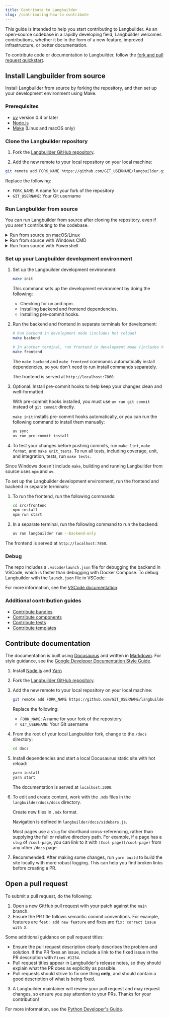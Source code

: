 ```yaml
---
title: Contribute to Langbuilder
slug: /contributing-how-to-contribute
---
```



This guide is intended to help you start contributing to Langbuilder.
As an open-source codebase in a rapidly developing field, Langbuilder welcomes contributions, whether it be in the form of a new feature, improved infrastructure, or better documentation.

To contribute code or documentation to Langbuilder, follow the [fork and pull request quickstart](https://docs.github.com/en/get-started/quickstart/contributing-to-projects).

## Install Langbuilder from source

Install Langbuilder from source by forking the repository, and then set up your development environment using Make.

### Prerequisites

* [uv](https://docs.astral.sh/uv/getting-started/installation/) version 0.4 or later
* [Node.js](https://nodejs.org/en/download/package-manager)
* [Make](https://www.gnu.org/software/make/#documentation) (Linux and macOS only)

### Clone the Langbuilder repository

1. Fork the [Langbuilder GitHub repository](https://github.com/cloudgeometry/langbuilder).

2. Add the new remote to your local repository on your local machine:
```bash
git remote add FORK_NAME https://github.com/GIT_USERNAME/langbuilder.git
```
Replace the following:
* `FORK_NAME`: A name for your fork of the repository
* `GIT_USERNAME`: Your Git username

### Run Langbuilder from source

You can run Langbuilder from source after cloning the repository, even if you aren't contributing to the codebase.

<details>
<summary>Run from source on macOS/Linux</summary>

In your terminal, navigate to the root of the Langbuilder directory, and then run `make run_cli`.

This command does the following:

- Installs frontend and backend dependencies
- Builds the frontend static files
- Starts the application with default settings

The Langbuilder frontend is served at `http://localhost:7860`.

</details>

<details>
<summary>Run from source with Windows CMD</summary>

To run Langbuilder from source on Windows, you can use the Langbuilder repository's included scripts, or run the commands in the terminal.

Do one of the following:

* To install and run Langbuilder with the included Windows Batch file, navigate to the `scripts/windows` directory, and then run the `build_and_run.bat` file.

* To run Langbuilder from the Windows Command Line:

    1. Build the Langbuilder frontend:

        ```
        cd src/frontend && npm install && npm run build && npm run start
        ```

    2. Copy the contents of the built `src/frontend/build` directory to `src/backend/base/langbuilder/frontend`.

    3. Start Langbuilder:

        ```
        uv run langbuilder run
        ```

The Langbuilder frontend is served at `http://localhost:7860`.

</details>

<details>
<summary>Run from source with Powershell</summary>

To run Langbuilder from source on Windows, you can use the Langbuilder repository's included scripts, or run the commands in the terminal.

Do one of the following:

* To install and run Langbuilder with the included scripts, navigate to the `scripts/windows` directory, and then run the `build_and_run.ps1` file.

* To run Langbuilder from a Powershell terminal:

    1. Run the following commands separately to build the Langbuilder frontend:

        ```
        cd src/frontend
        npm install
        npm run build
        npm run start
        ```

    2. Copy the contents of the built `src/frontend/build` directory to `src/backend/base/langbuilder/frontend`.

    3. Start Langbuilder:

        ```
        uv run langbuilder run
        ```

The Langbuilder frontend is served at `http://localhost:7860`.

</details>

### Set up your Langbuilder development environment

<Tabs>
<TabItem value="linux-macos" label="Linux or macOS" default>

1. Set up the Langbuilder development environment:

    ```bash
    make init
    ```

    This command sets up the development environment by doing the following:

    - Checking for uv and npm.
    - Installing backend and frontend dependencies.
    - Installing pre-commit hooks.

2. Run the backend and frontend in separate terminals for development:

    ```bash
    # Run backend in development mode (includes hot reload)
    make backend
    ```

    ```bash
    # In another terminal, run frontend in development mode (includes hot reload)
    make frontend
    ```

    The `make backend` and `make frontend` commands automatically install dependencies, so you don't need to run install commands separately.

    The frontend is served at `http://localhost:7860`.

3. Optional: Install pre-commit hooks to help keep your changes clean and well-formatted.

    With pre-commit hooks installed, you must use `uv run git commit` instead of `git commit` directly.

    `make init` installs pre-commit hooks automatically, or you can run the following command to install them manually:

    ```bash
    uv sync
    uv run pre-commit install
    ```

4. To test your changes before pushing commits, run `make lint`, `make format`, and `make unit_tests`.
To run all tests, including coverage, unit, and integration, tests, run `make tests`.

</TabItem>
<TabItem value="Windows" label="Windows">

Since Windows doesn't include `make`, building and running Langbuilder from source uses `npm` and `uv`.

To set up the Langbuilder development environment, run the frontend and backend in separate terminals:

1. To run the frontend, run the following commands:

    ```bash
    cd src/frontend
    npm install
    npm run start
    ```

2. In a separate terminal, run the following command to run the backend:

    ```bash
    uv run langbuilder run --backend-only
    ```

The frontend is served at `http://localhost:7860`.

</TabItem>
</Tabs>

### Debug

The repo includes a `.vscode/launch.json` file for debugging the backend in VSCode, which is faster than debugging with Docker Compose. To debug Langbuilder with the `launch.json` file in VSCode:

For more information, see the [VSCode documentation](https://code.visualstudio.com/docs/debugtest/debugging#_start-a-debugging-session).

### Additional contribution guides

- [Contribute bundles](./contributing-bundles.mdx)
- [Contribute components](./contributing-components.mdx)
- [Contribute tests](./contributing-component-tests.mdx)
- [Contribute templates](./contributing-templates.mdx)

## Contribute documentation

The documentation is built using [Docusaurus](https://docusaurus.io/) and written in [Markdown](https://docusaurus.io/docs/markdown-features).
For style guidance, see the [Google Developer Documentation Style Guide](https://developers.google.com/style).

1. Install [Node.js](https://nodejs.org/en/download/package-manager) and [Yarn](https://yarnpkg.com/)

2. Fork the [Langbuilder GitHub repository](https://github.com/cloudgeometry/langbuilder).

3. Add the new remote to your local repository on your local machine:

    ```bash
    git remote add FORK_NAME https://github.com/GIT_USERNAME/langbuilder.git
    ```

    Replace the following:

    * `FORK_NAME`: A name for your fork of the repository
    * `GIT_USERNAME`: Your Git username

4. From the root of your local Langbuilder fork, change to the `/docs` directory:

    ```bash
    cd docs
    ```

5. Install dependencies and start a local Docusaurus static site with hot reload:

    ```bash
    yarn install
    yarn start
    ```

    The documentation is served at `localhost:3000`.

6. To edit and create content, work with the `.mdx` files in the `langbuilder/docs/docs` directory.

    Create new files in `.mdx` format.

    Navigation is defined in `langbuilder/docs/sidebars.js`.

    Most pages use a `slug` for shorthand cross-referencing, rather than supplying the full or relative directory path.
    For example, if a page has a `slug` of `/cool-page`, you can link to it with `[Cool page](/cool-page)` from any other `/docs` page.

7. Recommended: After making some changes, run `yarn build` to build the site locally with more robust logging.
This can help you find broken links before creating a PR.

## Open a pull request

To submit a pull request, do the following:

1. Open a new GitHub pull request with your patch against the `main` branch.
2. Ensure the PR title follows semantic commit conventions. For example, features are `feat: add new feature` and fixes are `fix: correct issue with X`.

Some additional guidance on pull request titles:
* Ensure the pull request description clearly describes the problem and solution. If the PR fixes an issue, include a link to the fixed issue in the PR description with `Fixes #1234`.
* Pull request titles appear in Langbuilder's release notes, so they should explain what the PR does as explicitly as possible.
* Pull requests should strive to fix one thing **only**, and should contain a good description of what is being fixed.

3. A Langbuilder maintainer will review your pull request and may request changes, so ensure you pay attention to your PRs. Thanks for your contribution!

For more information, see the [Python Developer's Guide](https://devguide.python.org/getting-started/pull-request-lifecycle/index.html#making-good-commits).
